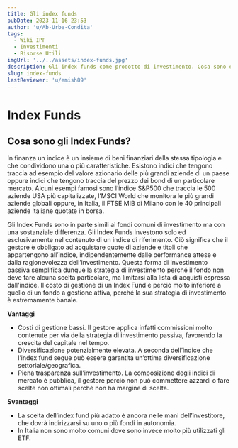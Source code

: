 ```yaml
---
title: Gli index funds
pubDate: 2023-11-16 23:53
author: 'u/Ab-Urbe-Condita'
tags:
  - Wiki IPF
  - Investimenti
  - Risorse Utili
imgUrl: '../../assets/index-funds.jpg'
description: Gli index funds come prodotto di investimento. Cosa sono e quali sono i loro pro e contro
slug: index-funds
lastReviewer: 'u/emish89'
---
```


# Index Funds

## Cosa sono gli Index Funds?

In finanza un indice è un insieme di beni finanziari della stessa tipologia e che condividono una o più caratteristiche.
Esistono indici che tengono traccia ad esempio del valore azionario delle più grandi aziende di un paese oppure indici che tengono traccia del prezzo dei bond di un particolare mercato.
Alcuni esempi famosi sono l’indice S&P500 che traccia le 500 aziende USA più capitalizzate,
l’MSCI World che monitora le più grandi aziende globali oppure, in Italia, il FTSE MIB di Milano con le 40 principali aziende italiane quotate in borsa.

Gli Index Funds sono in parte simili ai fondi comuni di investimento ma con una sostanziale differenza.
Gli Index Funds investono solo ed esclusivamente nel contenuto di un indice di riferimento.
Ciò significa che il gestore è obbligato ad acquistare quote di aziende e titoli che appartengono all’indice,
indipendentemente dalle performance attese e dalla ragionevolezza dell’investimento.
Questa forma di investimento passiva semplifica dunque la strategia di investimento perché il fondo non deve fare alcuna scelta particolare,
ma limitarsi alla lista di acquisti espressa dall'indice.
Il costo di gestione di un Index Fund è perciò molto inferiore a quello di un fondo a gestione attiva, perché la sua strategia di investimento è estremamente banale.

**Vantaggi**

- Costi di gestione bassi. Il gestore applica infatti commissioni molto contenute per via della strategia di investimento passiva, favorendo la crescita del capitale nel tempo.
- Diversificazione potenzialmente elevata. A seconda dell’indice che l’index fund segue può essere garantita un’ottima diversificazione settoriale/geografica.
- Piena trasparenza sull’investimento. La composizione degli indici di mercato è pubblica, il gestore perciò non può commettere azzardi o fare scelte non ottimali perchè non ha margine di scelta.

**Svantaggi**

- La scelta dell’index fund più adatto è ancora nelle mani dell’investitore, che dovrà indirizzarsi su uno o più fondi in autonomia.
- In Italia non sono molto comuni dove sono invece molto più utilizzati gli ETF.
